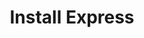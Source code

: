 ---
id: "express_easy_002"
questionType: "MULTIPLE_CHOICE"
title: "Install Express"
description: "Which command installs Express using npm?"
difficulty: "EASY"
category: "Express"
options:
  - "npm install express"
  - "npm get express"
  - "npm create express"
  - "npm run express"
correctAnswer: 0
---